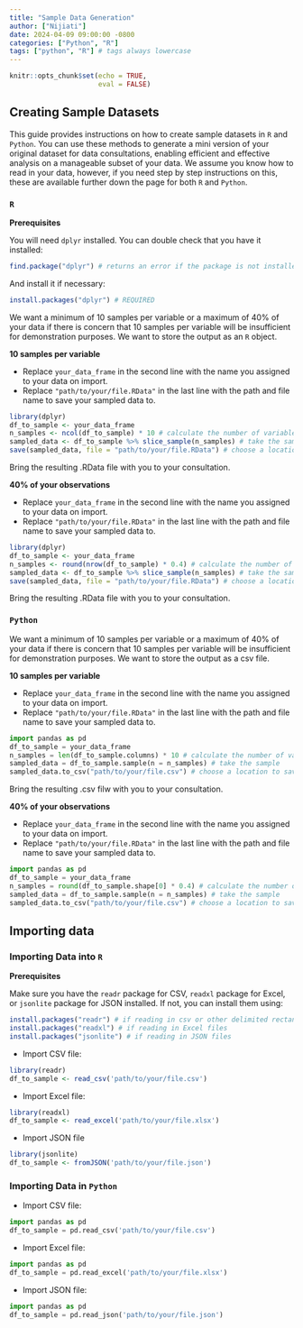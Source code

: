 ```yaml
---
title: "Sample Data Generation"
author: ["Nijiati"]
date: 2024-04-09 09:00:00 -0800
categories: ["Python", "R"]
tags: ["python", "R"] # tags always lowercase
---
```


```r
knitr::opts_chunk$set(echo = TRUE,
                      eval = FALSE)
```

## Creating Sample Datasets

This guide provides instructions on how to create sample datasets in `R` and `Python`. You can use these methods to generate a mini version of your original dataset for data consultations, enabling efficient and effective analysis on a manageable subset of your data. We assume you know how to read in your data, however, if you need step by step instructions on this, these are available further down the page for both `R` and `Python`.

### `R`

**Prerequisites**

You will need `dplyr` installed. You can double check that you have it installed:

```r
find.package("dplyr") # returns an error if the package is not installed, else returns the path to the package
```

And install it if necessary:

```r
install.packages("dplyr") # REQUIRED
```

We want a minimum of 10 samples per variable or a maximum of 40% of your data if there is concern that 10 samples per variable will be insufficient for demonstration purposes. We want to store the output as an `R` object.

**10 samples per variable**

* Replace `your_data_frame` in the second line with the name you assigned to your data on import.
* Replace `"path/to/your/file.RData"` in the last line with the path and file name to save your sampled data to.

```r
library(dplyr)
df_to_sample <- your_data_frame
n_samples <- ncol(df_to_sample) * 10 # calculate the number of variables in your data frame and multiply by 10
sampled_data <- df_to_sample %>% slice_sample(n_samples) # take the sample
save(sampled_data, file = "path/to/your/file.RData") # choose a location to save your RData file with the .RData extension
```

Bring the resulting .RData file with you to your consultation.

**40% of your observations**

* Replace `your_data_frame` in the second line with the name you assigned to your data on import.
* Replace `"path/to/your/file.RData"` in the last line with the path and file name to save your sampled data to.

```r
library(dplyr)
df_to_sample <- your_data_frame
n_samples <- round(nrow(df_to_sample) * 0.4) # calculate the number of observations in your data frame and multiply by 0.4
sampled_data <- df_to_sample %>% slice_sample(n_samples) # take the sample
save(sampled_data, file = "path/to/your/file.RData") # choose a location to save your RData file with the .RData extension
```

Bring the resulting .RData file with you to your consultation.

### `Python`

We want a minimum of 10 samples per variable or a maximum of 40% of your data if there is concern that 10 samples per variable will be insufficient for demonstration purposes. We want to store the output as a csv file.

**10 samples per variable**

* Replace `your_data_frame` in the second line with the name you assigned to your data on import.
* Replace `"path/to/your/file.RData"` in the last line with the path and file name to save your sampled data to.

```python
import pandas as pd
df_to_sample = your_data_frame
n_samples = len(df_to_sample.columns) * 10 # calculate the number of variables in your data frame and multiply by 10
sampled_data = df_to_sample.sample(n = n_samples) # take the sample
sampled_data.to_csv("path/to/your/file.csv") # choose a location to save your csv file with a .csv extension
```

Bring the resulting .csv filw with you to your consultation.

**40% of your observations**

* Replace `your_data_frame` in the second line with the name you assigned to your data on import.
* Replace `"path/to/your/file.RData"` in the last line with the path and file name to save your sampled data to.

```python
import pandas as pd
df_to_sample = your_data_frame
n_samples = round(df_to_sample.shape[0] * 0.4) # calculate the number of observations in your data frame and multiply by 0.4
sampled_data = df_to_sample.sample(n = n_samples) # take the sample
sampled_data.to_csv("path/to/your/file.csv") # choose a location to save your csv file with a .csv extension
```

## Importing data

### Importing Data into `R`

**Prerequisites**

Make sure you have the `readr` package for CSV, `readxl` package for Excel, or `jsonlite` package for JSON installed. If not, you can install them using:

```r
install.packages("readr") # if reading in csv or other delimited rectangular data
install.packages("readxl") # if reading in Excel files
install.packages("jsonlite") # if reading in JSON files
```

-   Import CSV file:

```r
library(readr)
df_to_sample <- read_csv('path/to/your/file.csv')
```

-   Import Excel file:

```r
library(readxl)
df_to_sample <- read_excel('path/to/your/file.xlsx')
```

-   Import JSON file

```r
library(jsonlite)
df_to_sample <- fromJSON('path/to/your/file.json')
```

### Importing Data in `Python`

-   Import CSV file:

```python
import pandas as pd
df_to_sample = pd.read_csv('path/to/your/file.csv')

```

-   Import Excel file:

```python
import pandas as pd
df_to_sample = pd.read_excel('path/to/your/file.xlsx')
```

-   Import JSON file:

```python
import pandas as pd
df_to_sample = pd.read_json('path/to/your/file.json')
```
